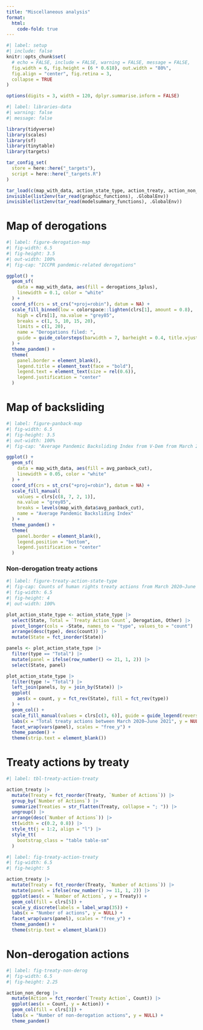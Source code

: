 ```yaml
---
title: "Miscellaneous analysis"
format:
  html:
    code-fold: true
---
```


```r
#| label: setup
#| include: false
knitr::opts_chunk$set(
  # echo = FALSE, include = FALSE, warning = FALSE, message = FALSE,
  fig.width = 6, fig.height = (6 * 0.618), out.width = "80%",
  fig.align = "center", fig.retina = 3,
  collapse = TRUE
)

options(digits = 3, width = 120, dplyr.summarise.inform = FALSE)
```

```r
#| label: libraries-data
#| warning: false
#| message: false

library(tidyverse)
library(scales)
library(sf)
library(tinytable)
library(targets)

tar_config_set(
  store = here::here("_targets"),
  script = here::here("_targets.R")
)

tar_load(c(map_with_data, action_state_type, action_treaty, action_non_derog))
invisible(list2env(tar_read(graphic_functions), .GlobalEnv))
invisible(list2env(tar_read(modelsummary_functions), .GlobalEnv))
```

# Map of derogations

```r
#| label: figure-derogation-map
#| fig-width: 6.5
#| fig-height: 3.5
#| out-width: 100%
#| fig-cap: "ICCPR pandemic-related derogations"

ggplot() +
  geom_sf(
    data = map_with_data, aes(fill = derogations_1plus),
    linewidth = 0.1, color = "white"
  ) +
  coord_sf(crs = st_crs("+proj=robin"), datum = NA) +
  scale_fill_binned(low = colorspace::lighten(clrs[1], amount = 0.8),
    high = clrs[1], na.value = "grey85",
    breaks = c(1, 5, 10, 15, 20),
    limits = c(1, 20),
    name = "Derogations filed: ",
    guide = guide_colorsteps(barwidth = 7, barheight = 0.4, title.vjust = 1)
  ) +
  theme_pandem() +
  theme(
    panel.border = element_blank(),
    legend.title = element_text(face = "bold"),
    legend.text = element_text(size = rel(0.6)),
    legend.justification = "center"
  )
```

# Map of backsliding

```r
#| label: figure-panback-map
#| fig-width: 6.5
#| fig-height: 3.5
#| out-width: 100%
#| fig-cap: "Average Pandemic Backsliding Index from V-Dem from March 2020–June 2021"

ggplot() +
  geom_sf(
    data = map_with_data, aes(fill = avg_panback_cut),
    linewidth = 0.05, color = "white"
  ) +
  coord_sf(crs = st_crs("+proj=robin"), datum = NA) +
  scale_fill_manual(
    values = clrs[c(8, 7, 2, 1)],
    na.value = "grey85",
    breaks = levels(map_with_data$avg_panback_cut),
    name = "Average Pandemic Backsliding Index"
  ) +
  theme_pandem() +
  theme(
    panel.border = element_blank(),
    legend.position = "bottom",
    legend.justification = "center"
  )
```

### Non-derogation treaty actions

```r
#| label: figure-treaty-action-state-type
#| fig-cap: Counts of human rights treaty actions from March 2020–June 2021
#| fig-width: 6.5
#| fig-height: 4
#| out-width: 100%

plot_action_state_type <- action_state_type |>
  select(State, Total = `Treaty Action Count`, Derogation, Other) |>
  pivot_longer(cols = -State, names_to = "type", values_to = "count") |>
  arrange(desc(type), desc(count)) |>
  mutate(State = fct_inorder(State))

panels <- plot_action_state_type |>
  filter(type == "Total") |>
  mutate(panel = ifelse(row_number() <= 21, 1, 2)) |>
  select(State, panel)

plot_action_state_type |>
  filter(type != "Total") |>
  left_join(panels, by = join_by(State)) |>
  ggplot(
    aes(x = count, y = fct_rev(State), fill = fct_rev(type))
  ) +
  geom_col() +
  scale_fill_manual(values = clrs[c(3, 6)], guide = guide_legend(reverse = TRUE)) +
  labs(x = "Total treaty actions between March 2020–June 2021", y = NULL, fill = NULL) +
  facet_wrap(vars(panel), scales = "free_y") +
  theme_pandem() +
  theme(strip.text = element_blank())
```


# Treaty actions by treaty

```r
#| label: tbl-treaty-action-treaty

action_treaty |>
  mutate(Treaty = fct_reorder(Treaty, `Number of Actions`)) |>
  group_by(`Number of Actions`) |>
  summarize(Treaties = str_flatten(Treaty, collapse = "; ")) |>
  ungroup() |>
  arrange(desc(`Number of Actions`)) |>
  tt(width = c(0.2, 0.8)) |>
  style_tt(j = 1:2, align = "l") |>
  style_tt(
    bootstrap_class = "table table-sm"
  )
```

```r
#| label: fig-treaty-action-treaty
#| fig-width: 6.5
#| fig-height: 5

action_treaty |>
  mutate(Treaty = fct_reorder(Treaty, `Number of Actions`)) |>
  mutate(panel = ifelse(row_number() >= 11, 1, 2)) |>
  ggplot(aes(x = `Number of Actions`, y = Treaty)) +
  geom_col(fill = clrs[5]) +
  scale_y_discrete(labels = label_wrap(35)) +
  labs(x = "Number of actions", y = NULL) +
  facet_wrap(vars(panel), scales = "free_y") +
  theme_pandem() +
  theme(strip.text = element_blank())
```

# Non-derogation actions

```r
#| label: fig-treaty-non-derog
#| fig-width: 6.5
#| fig-height: 2.25

action_non_derog |>
  mutate(Action = fct_reorder(`Treaty Action`, Count)) |>
  ggplot(aes(x = Count, y = Action)) +
  geom_col(fill = clrs[3]) +
  labs(x = "Number of non-derogation actions", y = NULL) +
  theme_pandem()
```
